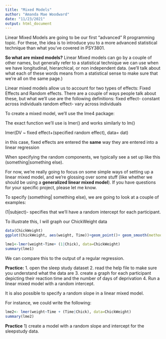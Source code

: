 ```yaml
---
title: "Mixed Models"
author: "Amanda Mae Woodward"
date: "11/23/2021"
output: html_document
---
```

Linear Mixed Models are going to be our first "advanced" R programming topic. For these, the idea is to introduce you to a more advanced statistical technique than what you've covered in PSY3801. 

**So what are mixed models?**
Linear Mixed models can go by a couple of other names, but generally refer to a statistical technique we can use when we have longitudinal, hierarchical, or non independent data. (we'll talk about what each of these words means from a statistical sense to make sure that we're all on the same page.)

Linear mixed models allow us to account for two types of effects: Fixed Effects and Random effects. There are a couple of ways people talk about these, but what we'll use are the following definitions: 
fixed effect- constant across individuals
random effect- vary across individuals 

To create a mixed model, we'll use the lme4 package: 

The exact function we'll use is lmer() and works similarly to lm() 

lmer(DV ~ fixed effect+(specified random effect), data= dat)


in this case, fixed effects are entered the **same** way they are entered into a linear regression 

When specifying the random components, we typically see a set up like this 
(something|something else). 

For now, we're really going to focus on some simple ways of setting up a linear mixed model, and we're glossing over some stuff (like whether we should be using a **generalized linear mixed model**). If you have questions for your specific project, please let me know. 

To specify (something| something else), we are going to look at a couple of examples: 

(1|subject)- specifies that we'll have a random intercept for each participant. 

To illustrate this, I will graph our ChickWeight data
```r
data(ChickWeight)
ggplot(ChickWeight, aes(weight, Time))+geom_point()+ geom_smooth(method="lm")+facet_wrap(~Chick)
```
```r
lme1<-lmer(weight~Time+ (1|Chick), data=ChickWeight)
summary(lme1)
```
We can compare this to the output of a regular regression. 


**Practice:** 
1. open the sleep study dataset
2. read the help file to make sure you understand what the data are
3. create a graph for each participant depicting their reaction time and the number of days of deprivation
4. Run a linear mixed model with a random intercept. 


It is also possible to specify a random slope in a linear mixed model. 


For instance, we could write the following: 
```r
lme2<- lmer(weight~Time + (Time|Chick), data=ChickWeight)
summary(lme2)
```

**Practice** 
1) create a model with a random slope and intercept for the sleepstudy data. 


